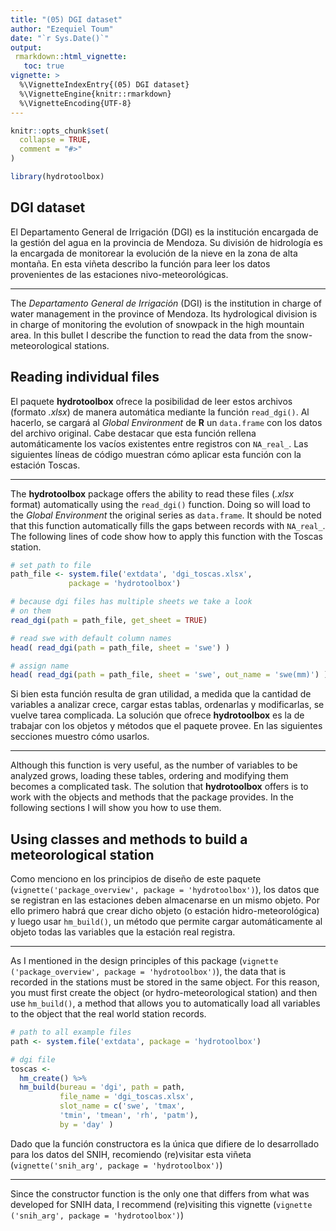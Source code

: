 ```yaml
---
title: "(05) DGI dataset"
author: "Ezequiel Toum"
date: "`r Sys.Date()`"
output: 
 rmarkdown::html_vignette:
   toc: true
vignette: >
  %\VignetteIndexEntry{(05) DGI dataset}
  %\VignetteEngine{knitr::rmarkdown}
  %\VignetteEncoding{UTF-8}
---
```


```r
knitr::opts_chunk$set(
  collapse = TRUE,
  comment = "#>"
)
```

```r
library(hydrotoolbox)
```

## DGI dataset

El Departamento General de Irrigación (DGI) es la institución encargada de la gestión del agua
en la provincia de Mendoza. Su división de hidrología es la encargada de monitorear la evolución
de la nieve en la zona de alta montaña. En esta viñeta describo la función para leer los datos
provenientes de las estaciones nivo-meteorológicas. 

***

The *Departamento General de Irrigación* (DGI) is the institution in charge of water management
in the province of Mendoza. Its hydrological division is in charge of monitoring the evolution
of snowpack in the high mountain area. In this bullet I describe the function to read the data
from the snow-meteorological stations.

## Reading individual files

El paquete **hydrotoolbox** ofrece la posibilidad de leer estos archivos 
(formato *.xlsx*) de manera automática mediante la función `read_dgi()`. Al hacerlo, se cargará
al *Global Environment* de **R** un `data.frame` con los datos del archivo original. Cabe destacar
que esta función rellena automáticamente los vacíos existentes entre registros con `NA_real_`.
Las siguientes líneas de código muestran cómo aplicar esta función con la estación Toscas.

***

The **hydrotoolbox** package offers the ability to read these files (*.xlsx* format) automatically
using the `read_dgi()` function. Doing so will load to the *Global Environment* the original 
series as `data.frame`. It should be noted that this function automatically fills the gaps between
records with `NA_real_`. The following lines of code show how to apply this function with the
Toscas station.

```r
# set path to file
path_file <- system.file('extdata', 'dgi_toscas.xlsx',
             package = 'hydrotoolbox')

# because dgi files has multiple sheets we take a look
# on them
read_dgi(path = path_file, get_sheet = TRUE)

# read swe with default column names
head( read_dgi(path = path_file, sheet = 'swe') )

# assign name
head( read_dgi(path = path_file, sheet = 'swe', out_name = 'swe(mm)') )
```

Si bien esta función resulta de gran utilidad, a medida que la cantidad de variables a analizar
crece, cargar estas tablas, ordenarlas y modificarlas, se vuelve tarea complicada. La solución
que ofrece **hydrotoolbox** es la de trabajar con los objetos y métodos que el paquete provee. 
En las siguientes secciones muestro cómo usarlos. 

***
 
Although this function is very useful, as the number of variables to be analyzed
grows, loading these tables, ordering and modifying them becomes a complicated task. 
The solution that **hydrotoolbox** offers is to work with the objects and methods 
that the package provides. In the following sections I will show you how to use them.


## Using classes and methods to build a meteorological station

Como menciono en los principios de diseño de este paquete (`vignette('package_overview', package = 'hydrotoolbox')`), los datos que se registran en las estaciones deben almacenarse en un mismo
objeto. Por ello primero habrá que crear dicho objeto (o estación hidro-meteorológica) y luego
usar `hm_build()`, un método que permite cargar automáticamente al objeto todas las variables
que la estación real registra. 

***

As I mentioned in the design principles of this package (`vignette ('package_overview', package = 'hydrotoolbox')`), the data that is recorded in the stations must be stored in the same
object. For this reason, you must first create the object (or hydro-meteorological station) and
then use `hm_build()`, a method that allows you to automatically load all variables to the object
that the real world station records.

```r
# path to all example files
path <- system.file('extdata', package = 'hydrotoolbox')

# dgi file
toscas <- 
  hm_create() %>%
  hm_build(bureau = 'dgi', path = path,
           file_name = 'dgi_toscas.xlsx',
           slot_name = c('swe', 'tmax',
           'tmin', 'tmean', 'rh', 'patm'),
           by = 'day' ) 
```

Dado que la función constructora es la única que difiere de lo desarrollado para 
los datos del SNIH, recomiendo (re)visitar esta viñeta (`vignette('snih_arg', package = 'hydrotoolbox')`)

***

Since the constructor function is the only one that differs from what was developed for
SNIH data, I recommend (re)visiting this vignette (`vignette ('snih_arg', package = 'hydrotoolbox')`)
